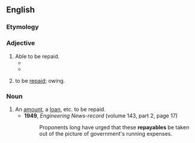 ==English==

===Etymology===
{{suffix|en|repay|able}}

===Adjective===
{{en-adj|-}}

# Able to be repaid.
#* {{quote-book|lang=en|year=2003 |title=The Atheist: Madalyn Murray O'Hair  |author=Bryan F. Le Beau  |page=30 |ISBN=0814752853 |passage=. I owe her a debt not '''repayable''' for how she has reared William. }}
#* {{quote-book|lang=en|year=2017|title=With the Smell of the Sheep |author=Francis, Pope, ‎Merola, Guiseppe  |page= |ISBN=1608336891 |passage=The debt for being alive, the debt for being loved is only '''repayable''' by mercy. }}
# {{lb|en|business|of a debt}} to be [[repaid]]; owing.

===Noun===
{{en-noun}}

# An [[amount]], a [[loan]], etc. to be repaid.
#* '''1949''', ''Engineering News-record'' (volume 143, part 2, page 17)
#*: Proponents long have urged that these '''repayables''' be taken out of the picture of government's running expenses.